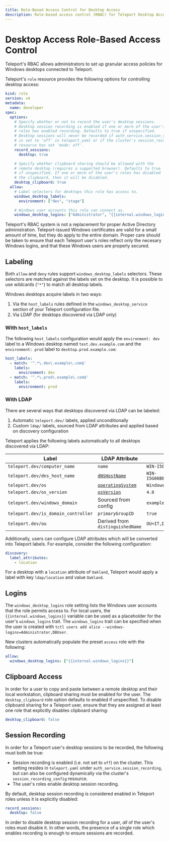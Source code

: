 ```yaml
---
title: Role-Based Access Control for Desktop Access
description: Role-based access control (RBAC) for Teleport Desktop Access
---
```


# Desktop Access Role-Based Access Control

Teleport's RBAC allows administrators to set up granular access policies for
Windows desktops connected to Teleport.

Teleport's `role` resource provides the following options for controlling
desktop access:

```yaml
kind: role
version: v4
metadata:
  name: developer
spec:
  options:
    # Specify whether or not to record the user's desktop sessions.
    # Desktop session recording is enabled if one or more of the user's
    # roles has enabled recording. Defaults to true if unspecified.
    # Desktop sessions will never be recorded if auth_service.session_recording
    # is set to 'off' in teleport.yaml or if the cluster's session_recording_config
    # resource has set 'mode: off'.
    record_sessions:
      desktop: true

    # Specify whether clipboard sharing should be allowed with the
    # remote desktop (requires a supported browser). Defaults to true
    # if unspecified. If one or more of the user's roles has disabled
    # the clipboard, then it will be disabled.
    desktop_clipboard: true
  allow:
    # Label selectors for desktops this role has access to.
    windows_desktop_labels:
      environment: ["dev", "stage"]

    # Windows user accounts this role can connect as.
    windows_desktop_logins: ["Administrator", "{{internal.windows_logins}}"]
```

<Admonition type="warning" title="Active Directory Configuration">
  Teleport's RBAC system is not a replacement for proper Active Directory
  administration. Teleport-issued Windows certificates are valid for a small
  amount of time, but they do apply to the entire domain. Proper care should be
  taken to ensure that each Teleport user's roles reflect only the necesary
  Windows logins, and that these Windows users are properly secured.
</Admonition>

## Labeling

Both `allow` and `deny` rules support `windows_desktop_labels` selectors. These
selectors are matched against the labels set on the desktop. It is possible to
use wildcards (`"*"`) to match all desktop labels.

Windows desktops acquire labels in two ways:

1. Via the `host_labels` rules defined in the `windows_desktop_service` section
   of your Teleport configuration file.
2. Via LDAP (for desktops discovered via LDAP only)

### With `host_labels`

The following `host_labels` configuration would apply the `environment: dev`
label to a Windows desktop named `test.dev.example.com` and the
`environment: prod` label to `desktop.prod.example.com`:

```yaml
host_labels:
  - match: '^.*\.dev\.example\.com$'
    labels:
      environment: dev
  - match: '^.*\.prod\.example\.com$'
    labels:
      environment: prod
```

### With LDAP

There are several ways that desktops discovered via LDAP can be labeled:

1. Automatic `teleport.dev/` labels, applied unconditionally
2. Custom `ldap/` labels, sourced from LDAP attributes and applied based on
   discovery configuration

Teleport applies the following labels automatically to all desktops discovered
via LDAP:

| Label                               | LDAP Attribute                                                                                  | Example                       |
| ----------------------------------- | ----------------------------------------------------------------------------------------------- | ----------------------------- |
| `teleport.dev/computer_name`        | `name`                                                                                          | `WIN-I5G06B8RT33`             |
| `teleport.dev/dns_host_name`        | [`dNSHostName`](https://docs.microsoft.com/en-us/windows/win32/adschema/a-dnshostname)          | `WIN-I5G06B8RT33.example.com` |
| `teleport.dev/os`                   | [`operatingSystem`](https://docs.microsoft.com/en-us/windows/win32/adschema/a-operatingsystem)  | `Windows Server 2012`         |
| `teleport.dev/os_version`           | [`osVersion`](https://docs.microsoft.com/en-us/windows/win32/adschema/a-operatingsystemversion) | `4.0`                         |
| `teleport.dev/windows_domain`       | Sourced from config                                                                             | `example.com`                 |
| `teleport.dev/is_domain_controller` | `primaryGroupID`                                                                                | `true`                        |
| `teleport.dev/ou`                   | Derived from `distinguishedName`                                                                | `OU=IT,DC=goteleport,DC=com`  |

Additionally, users can configure LDAP attributes which will be converted into
Teleport labels. For example, consider the following configuration:

```yaml
discovery:
  label_attributes:
    - location
```

For a desktop with a `location` attribute of `Oakland`, Teleport would apply a
label with key `ldap/location` and value `Oakland`.

## Logins

The `windows_desktop_logins` role setting lists the Windows user accounts that
the role permits access to. For local users, the `{{internal.windows_logins}}`
variable can be used as a placeholder for the user's `windows_logins` trait. The
`windows_logins` trait can be specified when the user is created with
`tctl users add alice --windows-logins=Administrator,DBUser`.

New clusters automatically populate the preset `access` role with the following:

```yaml
allow:
  windows_desktop_logins: ["{{internal.windows_logins}}"]
```

## Clipboard Access

In order for a user to copy and paste between a remote desktop and their local
workstation, clipboard sharing must be enabled for the user. The
`desktop_clipboard` role option defaults to enabled if unspecified. To disable
clipboard sharing for a Teleport user, ensure that they are assigned at least
one role that explicitly disables clipboard sharing:

```yaml
desktop_clipboard: false
```

## Session Recording

In order for a Teleport user's desktop sessions to be recorded, the following must
both be true:

- Session recording is enabled (i.e. not set to `off`) on the cluster. This
  setting resides in `teleport.yaml` under `auth_service.session_recording`, but
  can also be configured dynamically via the cluster's
  `session_recording_config` resource.
- The user's roles enable desktop session recording.

By default, desktop session recording is considered enabled in Teleport roles
unless it is explicitly disabled:

```yaml
record_sessions:
  desktop: false
```

In order to disable desktop session recording for a user, *all* of the user's
roles must disable it. In other words, the presence of a single role which
enables recording is enough to ensure sessions are recorded.
